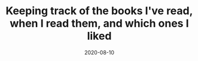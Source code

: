 ---
title: "Keeping track of the books I've read, when I read them, and which ones I liked"
date: 2020-08-10
published: true
image: ../media/books-bg.jpg
link: /books
nofeature: true
tags:
  - Books
  - ReactJS
---